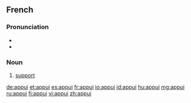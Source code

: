 ==French==
===Pronunciation===
*{{IPA|/apɥi/|lang=fr}}
*{{audio|Fr-appui.ogg|audio}}

===Noun===
{{fr-noun|m}}

# [[support]]

[[de:appui]]
[[et:appui]]
[[es:appui]]
[[fr:appui]]
[[io:appui]]
[[id:appui]]
[[hu:appui]]
[[mg:appui]]
[[ru:appui]]
[[fi:appui]]
[[vi:appui]]
[[zh:appui]]